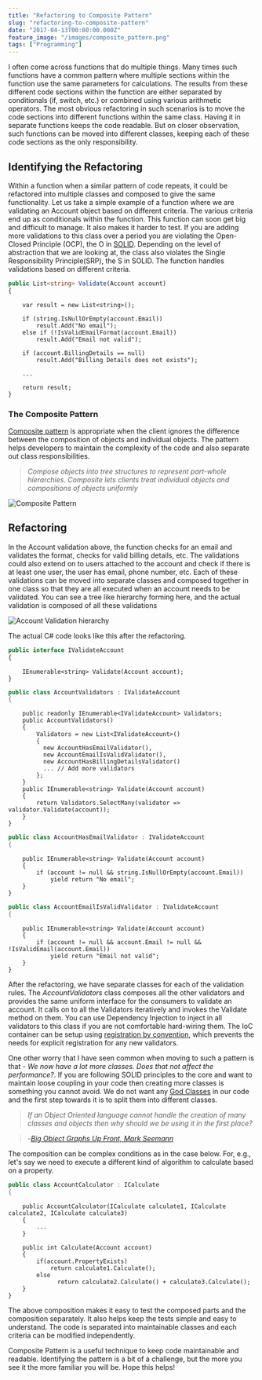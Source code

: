 ```yaml
---
title: "Refactoring to Composite Pattern"
slug: "refactoring-to-composite-pattern"
date: "2017-04-13T00:00:00.000Z"
feature_image: "/images/composite_pattern.png"
tags: ["Programming"]
---
```


I often come across functions that do multiple things. Many times such functions have a common pattern where multiple sections within the function use the same parameters for calculations. The results from these different code sections within the function are either separated by conditionals (if, switch, etc.) or combined using various arithmetic operators. The most obvious refactoring in such scenarios is to move the code sections into different functions within the same class. Having it in separate functions keeps the code readable. But on closer observation, such functions can be moved into different classes, keeping each of these code sections as the only responsibility.

Identifying the Refactoring
---------------------------

Within a function when a similar pattern of code repeats, it could be refactored into multiple classes and composed to give the same functionality. Let us take a simple example of a function where we are validating an Account object based on different criteria. The various criteria end up as conditionals within the function. This function can soon get big and difficult to manage. It also makes it harder to test. If you are adding more validations to this class over a period you are violating the Open-Closed Principle (OCP), the O in [SOLID](http://butunclebob.com/ArticleS.UncleBob.PrinciplesOfOod). Depending on the level of abstraction that we are looking at, the class also violates the Single Responsibility Principle(SRP), the S in SOLID. The function handles validations based on different criteria.

```typescript
public List<string> Validate(Account account)
{
```
        var result = new List<string>();
    
        if (string.IsNullOrEmpty(account.Email))
            result.Add("No email");
        else if (!IsValidEmailFormat(account.Email))
            result.Add("Email not valid");
    
        if (account.BillingDetails == null)
            result.Add("Billing Details does not exists");
    
        ...
    
        return result;
    }
    

### The Composite Pattern

[Composite pattern](https://en.wikipedia.org/wiki/Composite_pattern) is appropriate when the client ignores the difference between the composition of objects and individual objects. The pattern helps developers to maintain the complexity of the code and also separate out class responsibilities.

> _Compose objects into tree structures to represent part-whole hierarchies. Composite lets clients treat individual objects and compositions of objects uniformly_

![Composite Pattern](/images/composite_pattern.png)

Refactoring
-----------

In the Account validation above, the function checks for an email and validates the format, checks for valid billing details, etc. The validations could also extend on to users attached to the account and check if there is at least one user, the user has email, phone number, etc. Each of these validations can be moved into separate classes and composed together in one class so that they are all executed when an account needs to be validated. You can see a tree like hierarchy forming here, and the actual validation is composed of all these validations

![Account Validation hierarchy](/images/composite_pattern_validation.png)

The actual C# code looks like this after the refactoring.

```typescript
public interface IValidateAccount
{
```
        IEnumerable<string> Validate(Account account);
    }
    
```csharp
public class AccountValidators : IValidateAccount
{
```
        public readonly IEnumerable<IValidateAccount> Validators;
        public AccountValidators()
        {
            Validators = new List<IValidateAccount>()
            {
              new AccountHasEmailValidator(),
              new AccountEmailIsValidValidator(),
              new AccountHasBillingDetailsValidator()
              ... // Add more validators
            };
        }
        public IEnumerable<string> Validate(Account account)
        {
            return Validators.SelectMany(validator => validator.Validate(account));
        }
    }
    
```csharp
public class AccountHasEmailValidator : IValidateAccount
{
```
        public IEnumerable<string> Validate(Account account)
        {
            if (account != null && string.IsNullOrEmpty(account.Email))
                yield return "No email";
        }
    }
    
```csharp
public class AccountEmailIsValidValidator : IValidateAccount
{
```
        public IEnumerable<string> Validate(Account account)
        {
            if (account != null && account.Email != null && !IsValidEmail(account.Email))
                yield return "Email not valid";
        }
    }
    

After the refactoring, we have separate classes for each of the validation rules. The _AccountValidators_ class composes all the other validators and provides the same uniform interface for the consumers to validate an account. It calls on to all the Validators iteratively and invokes the Validate method on them. You can use Dependency Injection to inject in all validators to this class if you are not comfortable hard-wiring them. The IoC container can be setup using [registration by convention](/posts/ioc-registration-by-convention/), which prevents the needs for explicit registration for any new validators.

One other worry that I have seen common when moving to such a pattern is that - _We now have a lot more classes. Does that not affect the performance?_. If you are following SOLID principles to the core and want to maintain loose coupling in your code then creating more classes is something you cannot avoid. We do not want any [God Classes](http://wiki.c2.com/?GodClass) in our code and the first step towards it is to split them into different classes.

> _If an Object Oriented language cannot handle the creation of many classes and objects then why should we be using it in the first place?_

> \-_[Big Object Graphs Up Front, Mark Seemann](https://vimeo.com/68378923)_

The composition can be complex conditions as in the case below. For, e.g., let's say we need to execute a different kind of algorithm to calculate based on a property.

```csharp
public class AccountCalculator : ICalculate
{
```
        public AccountCalculator(ICalculate calculate1, ICalculate calculate2, ICalculate calculate3)
        {
            ...
        }
    
        public int Calculate(Account account)
        {
            if(account.PropertyExists)
                return calculate1.Calculate();
            else
                  return calculate2.Calculate() + calculate3.Calculate();
        }
    }
    

The above composition makes it easy to test the composed parts and the composition separately. It also helps keep the tests simple and easy to understand. The code is separated into maintainable classes and each criteria can be modified independently.

Composite Pattern is a useful technique to keep code maintainable and readable. Identifying the pattern is a bit of a challenge, but the more you see it the more familiar you will be. Hope this helps!